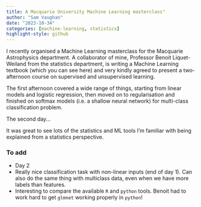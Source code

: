 ```yaml
---
title: A Macquarie University Machine Learning masterclass"
author: "Sam Vaughan"
date: "2023-10-34"
categories: [machine-learning, statistics]
highlight-style: github
---
```


I recently organised a Machine Learning masterclass for the Macquarie Astrophysics department. A collaborator of mine, Professor Benoit Liquet-Weiland from the statistics department, is writing a Machine Learning textbook (which you can see here) and very kindly agreed to present a two-afternoon course on supervised and unsupervised learning. 

The first afternoon covered a wide range of things, starting from linear models and logistic regression, then moved on to regularisation and finished on softmax models (i.e. a shallow neural network) for multi-class classification problem. 

The second day...

It was great to see lots of the statistics and ML tools I'm familiar with being explained from a statistics perspective. 

### To add

* Day 2
* Really nice classification task with non-linear inputs (end of day 1). Can also do the same thing with multiclass data, even when we have more labels than features.
* Interesting to compare the available `R` and `python` tools. Benoit had to work hard to get `glmnet` working properly in `python`!
